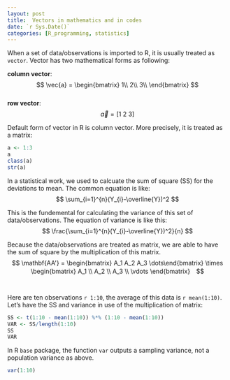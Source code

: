 ```yaml
---
layout: post
title:  Vectors in mathematics and in codes
date: `r Sys.Date()`
categories: [R_programming, statistics]
---
```

When a set of data/observations is imported to R, it is usually treated as `vector`. Vector has two mathematical forms as following:  

**column vector**:  
$$ \vec{a} = \begin{bmatrix}
 1\\
 2\\
 3\\
\end{bmatrix} $$  
**row vector**:  
$$ \vec{a} = [ 1\ 2\ 3 ] $$

Default form of vector in R is column vector. More precisely, it is treated as a matrix:  
```r
a <- 1:3
a
class(a)
str(a)
```

In a statistical work, we used to calcuate the sum of square (SS) for the deviations to mean. The common equation is like:  
$$ \sum_{i=1}^{n}(Y_{i}-\overline{Y})^2 $$  

This is the fundemental for calculating the variance of this set of data/observations. The equation of variance is like this:  
$$ \frac{\sum_{i=1}^{n}(Y_{i}-\overline{Y})^2}{n} $$  

Because the data/observations are treated as matrix, we are able to have the sum of square by the multiplication of this matrix.  
$$ \mathbf{AA'} = 
\begin{bmatrix} A_1 A_2 A_3 \dots\end{bmatrix}
\times
\begin{bmatrix}
   A_1 \\
   A_2 \\
   A_3 \\
   \vdots
\end{bmatrix}　$$　　

Here are ten observations `r 1:10`, the average of this data is `r mean(1:10)`. Let's have the SS and variance in use of the multiplication of matrix:  
```r
SS <- t(1:10 - mean(1:10)) %*% (1:10 - mean(1:10)) 
VAR <- SS/length(1:10)
SS
VAR
```

In R `base` package, the function `var` outputs a sampling variance, not a population variance as above.
```r
var(1:10)
```

